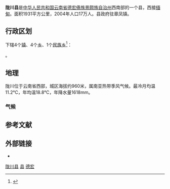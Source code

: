 {{NoteTA
|G1=Unit
}}
{{Infobox China County
|Belong = [[云南省|云南省]][[德宏傣族景颇族自治州|德宏傣族景颇族自治州]]
}}
'''陇川县'''是[[中华人民共和国|中华人民共和国]][[云南省|云南省]][[德宏傣族景颇族自治州|德宏傣族景颇族自治州]]西南部的一个县，西接[[缅甸|缅甸]]。面积1931平方公里，2004年人口17万人。县政府驻章凤镇。

== 行政区划 ==
{{PAGENAMEBASE}}下辖4个[[行政建制镇|镇]]、4个[[乡_(中华人民共和国)|乡]]、1个[[民族乡|民族乡]]<ref>{{PRC admin/ref sgc|53/31/24}}</ref>：

{{PRC admin/children|53/31/24}}。

== 地理 ==
陇川位于云南省西部，城区海拔约960米，属南亚热带季风气候。最冷月均温11.2℃，年均温18.8℃，年降水量1618mm。

===气候===
{{Weather box|width=auto
|metric first=y
|single line=y 
|location =  陇川(1981−2010)
|Jan high C = 22.0
|Feb high C = 23.8
|Mar high C = 27.2
|Apr high C = 29.3
|May high C = 29.0
|Jun high C = 28.2
|Jul high C = 27.4
|Aug high C = 28.3
|Sep high C = 28.3
|Oct high C = 27.3
|Nov high C = 24.7
|Dec high C = 22.2
|year high C = 

|Jan mean C =  11.2
|Feb mean C =  13.3
|Mar mean C =  17.0
|Apr mean C = 20.4
|May mean C = 22.4
|Jun mean C = 23.4
|Jul mean C = 23.3
|Aug mean C = 23.5
|Sep mean C = 22.5
|Oct mean C = 20.3
|Nov mean C = 16.0
|Dec mean C = 12.3
|year mean C =  
|Jan low C =3.8
|Feb low C = 5.7
|Mar low C =9.3
|Apr low C = 13.6
|May low C = 17.5
|Jun low C = 20.5
|Jul low C = 20.9
|Aug low C = 20.7
|Sep low C = 19.3
|Oct low C = 16.2
|Nov low C = 10.5
|Dec low C = 5.9
|year low C =  


|precipitation colour = green
|Jan precipitation mm =  12.6
|Feb precipitation mm =  23.0
|Mar precipitation mm = 23.5
|Apr precipitation mm =  60.7
|May precipitation mm = 165.5
|Jun precipitation mm =  308.7
|Jul precipitation mm = 364.1
|Aug precipitation mm = 265.0
|Sep precipitation mm =  181.5
|Oct precipitation mm =  141.2
|Nov precipitation mm =  59.6
|Dec precipitation mm =12.9
|source 1 = 中国气象数据网<ref name = Cityintro>{{cite web| url = https://data.cma.cn/data/weatherBk.html| script-title=zh: 陇川- 气象数据 -中国气象数据网| publisher = Weather China| language = zh-cn| access-date = 2012-06-17}}</ref>
}}

== 参考文献 ==
{{reflist}}

== 外部链接 ==
* {{Official website|http://www.dhlc.gov.cn/|name=陇川县人民政府门户网站}}

{{云南行政区划小作品}}
{{陇川县行政区划}}
{{德宏傣族景颇族自治州行政区划}}
{{云南行政区划}}
{{中华人民共和国陆地边境县}}
{{中缅边界}}

[[Category:陇川县|]]
[[Category:德宏市县|县]]
[[Category:云南省县份|德宏]]